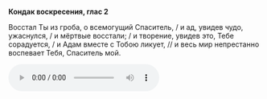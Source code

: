 **Кондак воскресения, глас 2**

Восстал Ты из гроба, о всемогущий Спаситель, / и ад, увидев чудо, ужаснулся, / и мёртвые восстали; / и творение, увидев это, Тебе сорадуется, / и Адам вместе с Тобою ликует, // и весь мир непрестанно воспевает Тебя, Спаситель мой.

<audio controls>
    <source
        src="https://psmb-neos-resources.hb.bizmrg.com/target/psmb/8e0126bde35e414aa4988e7d6239b4b209e233fe/%D0%9A%D0%BE%D0%BD%D0%B4%D0%B0%D0%BA%20%D0%B3%D0%BB%D0%B0%D1%81%202.mp3"
        type="audio/mpeg"
    />
</audio>
